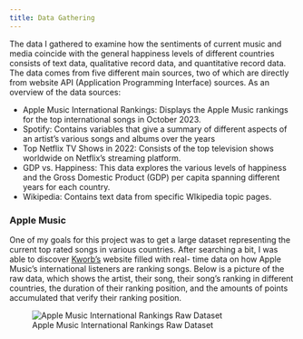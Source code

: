 ```yaml
---
title: Data Gathering
---
```


The data I gathered to examine how the sentiments of current music and media coincide with the general happiness levels of different countries consists of text data, qualitative record data, and quantitative record data. The data comes from five different main sources, two of which are directly from website API (Application Programming Interface) sources. As an overview of the data sources:

- Apple Music International Rankings: Displays the Apple Music rankings for the top international songs in October 2023.
- Spotify: Contains variables that give a summary of different aspects of an artist’s various songs and albums over the years
- Top Netflix TV Shows in 2022: Consists of the top television shows worldwide on Netflix’s streaming platform.
- GDP vs. Happiness: This data explores the various levels of happiness and the Gross Domestic Product (GDP) per capita spanning different years for each country.
- Wikipedia: Contains text data from specific WIkipedia topic pages.

### Apple Music

One of my goals for this project was to get a large dataset representing the current top rated songs in various countries. After searching a bit, I was able to discover [Kworb’s](https://kworb.net/ww/archive/20231009.html) website filled with real- time data on how Apple Music’s international listeners are ranking songs. Below is a picture of the raw data, which shows the artist, their song, their song’s ranking in different countries, the duration of their ranking position, and the amounts of points accumulated that verify their ranking position.

![Apple Music International Rankings Raw Dataset](./images/appleRawData.png)

